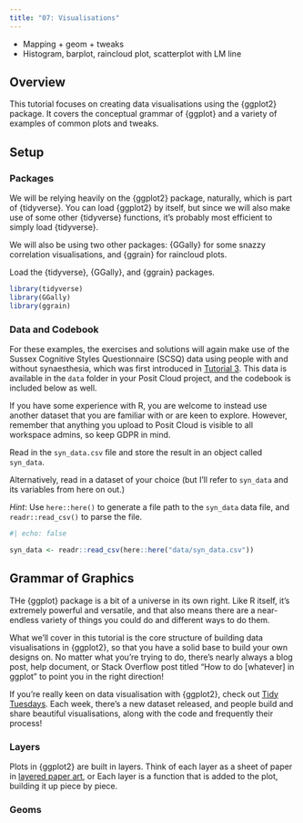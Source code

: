 ```yaml
---
title: "07: Visualisations"
---
```


- Mapping + geom + tweaks
- Histogram, barplot, raincloud plot, scatterplot with LM line

## Overview

This tutorial focuses on creating data visualisations using the {ggplot2} package. It covers the conceptual grammar of {ggplot} and a variety of examples of common plots and tweaks. 

## Setup

### Packages

We will be relying heavily on the {ggplot2} package, naturally, which is part of {tidyverse}. You can load {ggplot2} by itself, but since we will also make use of some other {tidyverse} functions, it's probably most efficient to simply load {tidyverse}.

We will also be using two other packages: {GGally} for some snazzy correlation visualisations, and {ggrain} for raincloud plots.

::: {.callout-note appearance="minimal" title="Exercise"}

Load the {tidyverse}, {GGally}, and {ggrain} packages.

::: {.callout-note collapse="true" title="Solution"}

```r
library(tidyverse)
library(GGally)
library(ggrain)
```
:::
:::

### Data and Codebook

For these examples, the exercises and solutions will again make use of the Sussex Cognitive Styles Questionnaire (SCSQ) data using people with and without synaesthesia, which was first introduced in [Tutorial 3](../psychrlogy/01_fundRmentals/03_datasets.qmd#codebook). This data is available in the `data` folder in your Posit Cloud project, and the codebook is included below as well. 

If you have some experience with R, you are welcome to instead use another dataset that you are familiar with or are keen to explore. However, remember that anything you upload to Posit Cloud is visible to all workspace admins, so keep GDPR in mind.

::: {.callout-note appearance="minimal" title="Exercise"}

Read in the `syn_data.csv` file and store the result in an object called `syn_data`. 

Alternatively, read in a dataset of your choice (but I'll refer to `syn_data` and its variables from here on out.)

*Hint*: Use `here::here()` to generate a file path to the `syn_data` data file, and `readr::read_csv()` to parse the file.

::: {.callout-note collapse="true" title="Solution"}

```r
#| echo: false

syn_data <- readr::read_csv(here::here("data/syn_data.csv"))
```
:::
:::

## Grammar of Graphics

THe {ggplot} package is a bit of a universe in its own right. Like R itself, it's extremely powerful and versatile, and that also means there are a near-endless variety of things you could do and different ways to do them.

What we'll cover in this tutorial is the core structure of building data visualisations in {ggplot2}, so that you have a solid base to build your own designs on. No matter what you're trying to do, there's nearly always a blog post, help document, or Stack Overflow post titled "How to do [whatever] in ggplot" to point you in the right direction!

::: {.callout-tip title="}

If you're really keen on data visualisation with {ggplot2}, check out [Tidy Tuesdays](https://www.tidytuesday.com/). Each week, there's a new dataset released, and people build and share beautiful visualisations, along with the code and frequently their process!

:::

### Layers

Plots in {ggplot2} are built in layers. Think of each layer as a sheet of paper in [layered paper art](https://www.youtube.com/watch?v=yxI6SkdrgC4), or  Each layer is a function that is added to the plot, building it up piece by piece. 

### Geoms

### 
